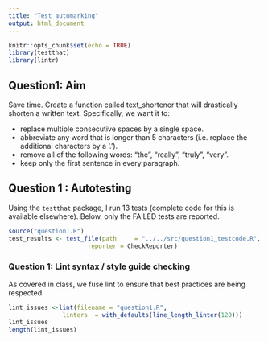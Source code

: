 ```yaml
---
title: "Test automarking"
output: html_document
---
```


```r
knitr::opts_chunk$set(echo = TRUE)
library(testthat)
library(lintr)

```

## Question1: Aim

Save time. Create a function called text_shortener that will drastically shorten a written text. Specifically, we want it to:

  * replace multiple consecutive spaces by a single space.
  * abbreviate any word that is longer than 5 characters (i.e. replace the additional characters by a '.').
  * remove all of the following words: "the", "really", "truly", "very".
  * keep only the first sentence in every paragraph.


## Question 1 : Autotesting

Using the `testthat` package, I run 13 tests (complete code for this is available elsewhere). Below, only the FAILED tests are reported.

```r

source("question1.R")
test_results <- test_file(path     = "../../src/question1_testcode.R",
	      	          reporter = CheckReporter)

```

### Question 1: Lint syntax / style guide checking

As covered in class, we fuse lint to ensure that best practices are being respected.

```r

lint_issues <-lint(filename = "question1.R",
	           linters  = with_defaults(line_length_linter(120)))
lint_issues
length(lint_issues)
```
